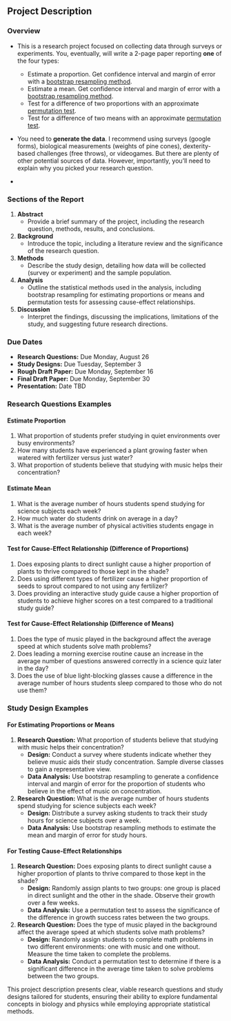 ## Project Description

### Overview

* This is a research project focused on collecting data through surveys or experiments. You, eventually, will write a 2-page paper reporting **one** of the four types:

    * Estimate a proportion. Get confidence interval and margin of error with a [bootstrap resampling method](https://en.wikipedia.org/wiki/Bootstrapping_(statistics)).
    * Estimate a mean. Get confidence interval and margin of error with a [bootstrap resampling method](https://en.wikipedia.org/wiki/Bootstrapping_(statistics)).
    * Test for a difference of two proportions with an approximate [permutation test](https://en.wikipedia.org/wiki/Permutation_test). 
    * Test for a difference of two means with an approximate [permutation test](https://en.wikipedia.org/wiki/Permutation_test).

* You need to **generate the data**. I recommend using surveys (google forms), biological measurements (weights of pine cones), dexterity-based challenges (free throws), or videogames. But there are plenty of other potential sources of data. However, importantly, you'll need to explain why you picked your research question.

* 

### Sections of the Report
1. **Abstract**
   - Provide a brief summary of the project, including the research question, methods, results, and conclusions.
   
2. **Background**
   - Introduce the topic, including a literature review and the significance of the research question.
   
3. **Methods**
   - Describe the study design, detailing how data will be collected (survey or experiment) and the sample population.
   
4. **Analysis**
   - Outline the statistical methods used in the analysis, including bootstrap resampling for estimating proportions or means and permutation tests for assessing cause-effect relationships.
   
5. **Discussion**
   - Interpret the findings, discussing the implications, limitations of the study, and suggesting future research directions.

### Due Dates
- **Research Questions:** Due Monday, August 26
- **Study Designs:** Due Tuesday, September 3
- **Rough Draft Paper:** Due Monday, September 16
- **Final Draft Paper:** Due Monday, September 30
- **Presentation:** Date TBD

### Research Questions Examples

#### Estimate Proportion
1. What proportion of students prefer studying in quiet environments over busy environments?
2. How many students have experienced a plant growing faster when watered with fertilizer versus just water?
3. What proportion of students believe that studying with music helps their concentration?

#### Estimate Mean
1. What is the average number of hours students spend studying for science subjects each week?
2. How much water do students drink on average in a day?
3. What is the average number of physical activities students engage in each week?

#### Test for Cause-Effect Relationship (Difference of Proportions)
1. Does exposing plants to direct sunlight cause a higher proportion of plants to thrive compared to those kept in the shade?
2. Does using different types of fertilizer cause a higher proportion of seeds to sprout compared to not using any fertilizer?
3. Does providing an interactive study guide cause a higher proportion of students to achieve higher scores on a test compared to a traditional study guide?

#### Test for Cause-Effect Relationship (Difference of Means)
1. Does the type of music played in the background affect the average speed at which students solve math problems?
2. Does leading a morning exercise routine cause an increase in the average number of questions answered correctly in a science quiz later in the day?
3. Does the use of blue light-blocking glasses cause a difference in the average number of hours students sleep compared to those who do not use them?

### Study Design Examples

#### For Estimating Proportions or Means
1. **Research Question:** What proportion of students believe that studying with music helps their concentration?
   - **Design:** Conduct a survey where students indicate whether they believe music aids their study concentration. Sample diverse classes to gain a representative view.
   - **Data Analysis:** Use bootstrap resampling to generate a confidence interval and margin of error for the proportion of students who believe in the effect of music on concentration.

2. **Research Question:** What is the average number of hours students spend studying for science subjects each week?
   - **Design:** Distribute a survey asking students to track their study hours for science subjects over a week.
   - **Data Analysis:** Use bootstrap resampling methods to estimate the mean and margin of error for study hours.

#### For Testing Cause-Effect Relationships
1. **Research Question:** Does exposing plants to direct sunlight cause a higher proportion of plants to thrive compared to those kept in the shade?
   - **Design:** Randomly assign plants to two groups: one group is placed in direct sunlight and the other in the shade. Observe their growth over a few weeks.
   - **Data Analysis:** Use a permutation test to assess the significance of the difference in growth success rates between the two groups.

2. **Research Question:** Does the type of music played in the background affect the average speed at which students solve math problems?
   - **Design:** Randomly assign students to complete math problems in two different environments: one with music and one without. Measure the time taken to complete the problems.
   - **Data Analysis:** Conduct a permutation test to determine if there is a significant difference in the average time taken to solve problems between the two groups.

This project description presents clear, viable research questions and study designs tailored for students, ensuring their ability to explore fundamental concepts in biology and physics while employing appropriate statistical methods.